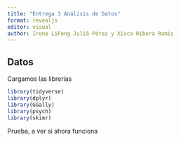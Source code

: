 ```yaml
---
title: "Entrega 3 Análisis de Datos"
format: revealjs
editor: visual
author: Irene LiFeng Julià Pérez y Xisco Ribera Ramis
---
```


## Datos

Cargamos las librerías

```r
library(tidyverse)
library(dplyr)
library(GGally)
library(psych)
library(skimr)
```

Prueba, a ver si ahora funciona
